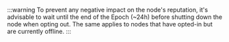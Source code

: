 :::warning
To prevent any negative impact on the node's reputation, it's advisable to wait until the end of the Epoch (~24h) before shutting down the node when opting out. The same applies to nodes that have opted-in but are currently offline.
:::
